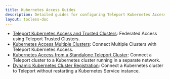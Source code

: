 ```yaml
---
title: Kubernetes Access Guides
description: Detailed guides for configuring Teleport Kubernetes Access.
layout: tocless-doc
---
```


- [Teleport Kubernetes Access and Trusted Clusters](./guides/federation.mdx):
  Federated Access using Teleport Trusted Clusters.
- [Kubernetes Access Multiple Clusters](./guides/multiple-clusters.mdx):
  Connect Multiple Clusters with Teleport Kubernetes Access.
- [Kubernetes Access from a Standalone Teleport
  Cluster](./guides/standalone-teleport.mdx): Connect a Teleport cluster to a
  Kubernetes cluster running in a separate network.
- [Dynamic Kubernetes Cluster Registration](./guides/dynamic-registration.mdx):
  Connect a Kubernetes cluster to Teleport without restarting a Kubernetes
  Service instance. 
